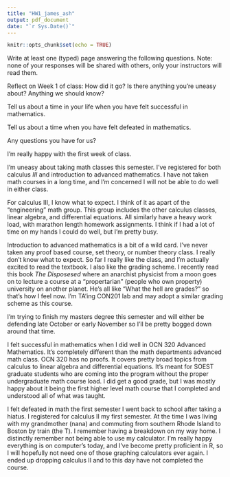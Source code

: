 ```yaml
---
title: "HW1_james_ash"
output: pdf_document
date: "`r Sys.Date()`"
---
```


```r
knitr::opts_chunk$set(echo = TRUE)
```




Write at least one (typed) page answering the following questions. Note: none of your responses will be shared with others, only your instructors will read them.

  Reflect on Week 1 of class: How did it go? Is there anything you're uneasy about? Anything we should know?
  
  Tell us about a time in your life when you have felt successful in mathematics.

  Tell us about a time when you have felt defeated in mathematics.

  Any questions you have for us?


I'm really happy with the first week of class. 

I'm uneasy about taking math classes this semester. I've registered for both 
calculus $III$ and introduction to advanced mathematics. I have not taken math 
courses in a long time, and I'm concerned I will not be able to do well in 
either class. 

For calculus III, I know what to expect. I think of it as apart of the 
"engineering" math group. This group includes the other calculus classes, linear 
algebra, and differential equations. All similarly have a heavy work load, with 
marathon length homework assignments. I think if I had a lot of time on my hands 
I could do well, but I'm pretty busy.

Introduction to advanced mathematics is a bit of a wild card. I've never taken 
any proof based course, set theory, or number theory class. I really don't know 
what to expect. So far I really like the class, and I'm actually excited to read 
the textbook. I also like the grading scheme. I recently read this book *The 
Disposesed* where an anarchist physicist from a moon  goes on to lecture a 
course at a "propertarian" (people who own property) university on another 
planet. He's all like "What the hell are grades?" so that's how I feel now. I'm 
TA'ing CON201 lab and may adopt a similar grading scheme as this course. 

I'm trying to finish my masters degree this semester and will either be 
defending late October or early November so I'll be pretty bogged down around 
that time.  

I felt successful in mathematics when I did well in OCN 320 Advanced 
Mathematics. It's completely different than the math departments advanced math 
class. OCN 320 has no proofs. It covers pretty broad topics from calculus to 
linear algebra and differential equations. It's meant for SOEST graduate 
students who are coming into the program without the proper undergraduate math 
course load. I did get a good grade, but I was mostly happy about it being the 
first higher level math course that I completed and understood all of what was 
taught. 

I felt defeated in math the first semester I went back to school after taking a 
hiatus. I registered for calculus II my first semester. At the time I was living 
with my grandmother (nana) and commuting from southern Rhode Island to Boston by 
train (the T). I remember having a breakdown on my way home. I distinctly 
remember not being able to use my calculator. I'm really happy everything is on 
computer's today, and I've become pretty proficient in R, so I will hopefully 
not need one of those graphing calculators ever again. I ended up dropping 
calculus II and to this day have not completed the course. 





































